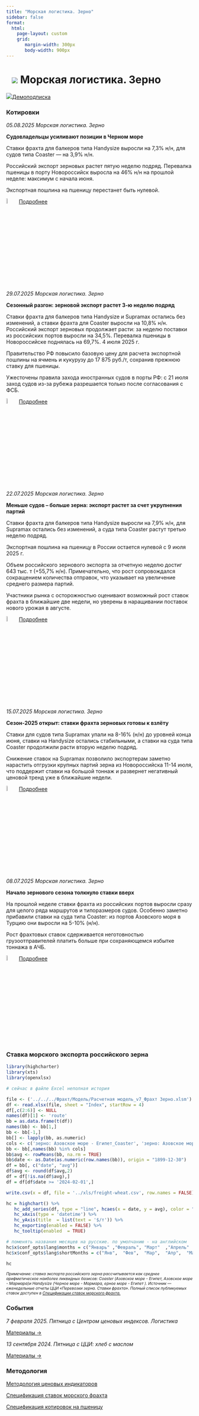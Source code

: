 ```yaml
---
title: "Морская логистика. Зерно"
sidebar: false
format: 
  html:
    page-layout: custom
    grid:
       margin-width: 300px
       body-width: 900px
---
```


# ![](../images/icon-ship.svg) Морская логистика. Зерно {.my-custom-class style="margin-left:3%;"}

![](../images/icon-subscription.svg)[Демоподписка](../demo-subscription.qmd)

::::: {.grid style="margin-left:0%"}
::: {.g-col-12 .g-col-sm-12 .g-col-xs-12 .g-col-xl-6 .g-col-md-6 .g-col-lg-6}
### Котировки

*05.08.2025 Морская логистика. Зерно*

**Судовладельцы усиливают позиции в Черном море**

Ставки фрахта для балкеров типа Handysize выросли на 7,3% н/н, для судов типа Coaster — на 3,9% н/н.

Российский экспорт зерновых растет пятую неделю подряд. Перевалка пшеницы в порту Новороссийск выросла на 46% н/н на прошлой неделе: максимум с начала июня.

Экспортная пошлина на пшеницу перестанет быть нулевой.

![](../images/icon-locker.svg){width="6%"} [Подробнее](../demo-subscription.qmd)

*29.07.2025 Морская логистика. Зерно*

**Сезонный разгон: зерновой экспорт растет 3-ю неделю подряд**

Ставки фрахта для балкеров типа Handysize и Supramax остались без изменений, а ставки фрахта для Coaster выросли на 10,8% н/н. Российский экспорт зерновых продолжает расти: за неделю поставки из российских портов выросли на 34,5%. Перевалка пшеницы в Новороссийске поднялась на 69,7%. 4 июля 2025 г.

Правительство РФ повысило базовую цену для расчета экспортной пошлины на ячмень и кукурузу до 17 875 руб./т, сохранив прежнюю ставку для пшеницы.

Ужесточены правила захода иностранных судов в порты РФ: с 21 июля заход судов из-за рубежа разрешается только после согласования с ФСБ.

![](../images/icon-locker.svg){width="6%"} [Подробнее](../demo-subscription.qmd)

*22.07.2025 Морская логистика. Зерно*

**Меньше судов – больше зерна: экспорт растет за счет укрупнения партий**

Ставки фрахта для балкеров типа Handysize выросли на 7,9% н/н, для Supramax остались без изменений, а суда типа Coaster растут третью неделю подряд.

Экспортная пошлина на пшеницу в России остается нулевой с 9 июля 2025 г.

Объем российского зернового экспорта за отчетную неделю достиг 643 тыс. т (+55,7% н/н). Примечательно, что рост сопровождался сокращением количества отправок, что указывает на увеличение среднего размера партий.

Участники рынка с осторожностью оценивают возможный рост ставок фрахта в ближайшие две недели, но уверены в наращивании поставок нового урожая в августе.

![](../images/icon-locker.svg){width="6%"} [Подробнее](../demo-subscription.qmd)

*15.07.2025 Морская логистика. Зерно*

**Сезон-2025 открыт: ставки фрахта зерновых готовы к взлёту**

Ставки для судов типа Supramax упали на 8-16% (н/н) до уровней конца июня, ставки на Handysize остались стабильными, а ставки на суда типа Coaster продолжили расти вторую неделю подряд.

Снижение ставок на Supramax позволило экспортерам заметно нарастить отгрузки крупных партий зерна из Новороссийска 11-14 июля, что поддержит ставки на большой тоннаж и развернет негативный ценовой тренд уже в ближайшие недели.

![](../images/icon-locker.svg){width="6%"} [Подробнее](../demo-subscription.qmd)

*08.07.2025 Морская логистика. Зерно*

**Начало зернового сезона толкнуло ставки вверх**

На прошлой неделе ставки фрахта из российских портов выросли сразу для целого ряда маршрутов и типоразмеров судов. Особенно заметно прибавили ставки на суда типа Coaster: из портов Азовского моря в Турцию они выросли на 5-10% (н/н).

Рост фрахтовых ставок сдерживается неготовностью грузоотправителей платить больше при сохраняющемся избытке тоннажа в АЧБ.

![](../images/icon-locker.svg){width="6%"} [Подробнее](../demo-subscription.qmd)
:::

::: {.g-col-12 .g-col-sm-12 .g-col-xs-12 .g-col-xl-6 .g-col-md-6 .g-col-lg-6}
### Ставка морского экспорта российского зерна

```r

library(highcharter)
library(xts)
library(openxlsx)

# сейчас в файле Excel неполная история 

file <- ('../../../Фрахт/Модель/Расчетная модель_v7_Фрахт Зерно.xlsm')
df <- read.xlsx(file, sheet = "Index", startRow = 4)
df[,c(2:6)] <- NULL
names(df)[1] <- 'route'
bb = as.data.frame(t(df))
names(bb) <- bb[1,]
bb <- bb[-1,]
bb[] <- lapply(bb, as.numeric)
cols <- c('зерно: Азовское море - Египет_Coaster', 'зерно: Азовское море - Мармара_Coaster', 'зерно: Черное море - Мармара_Handysize', 'зерно: Черное море - Египет_Handysize')
bb <- bb[,names(bb) %in% cols]
bb$avg <- rowMeans(bb, na.rm = TRUE)
bb$date <- as.Date(as.numeric(row.names(bb)), origin = "1899-12-30")
df = bb[, c("date", "avg")]
df$avg <- round(df$avg,2)
df = df[!is.na(df$avg),]
df = df[df$date >= '2024-02-01',]

write.csv(x = df, file = '../xls/freight-wheat.csv', row.names = FALSE)

hc = highchart() %>% 
   hc_add_series(df, type = "line", hcaes(x = date, y = avg), color = "#1A4AFC", name = "Фрахт российского зерна", marker = list(enabled = FALSE)) %>% 
   hc_xAxis(type = 'datetime') %>% 
   hc_yAxis(title  = list(text = '$/т')) %>% 
   hc_exporting(enabled = FALSE) %>% 
   hc_tooltip(enabled  = TRUE)

# поменять названия месяцев на русские. по умолчанию - на английском
hc$x$conf_opts$lang$months = c("Январь"	,"Февраль",	"Март"	,"Апрель"	,"Май",	"Июнь", "Июль",	"Август",	"Сентябрь",	"Октябрь",	"Ноябрь",	"Декабрь")
hc$x$conf_opts$lang$shortMonths = c("Янв", 	"Фев",	"Мар",	"Апр",	"Май",	"Июн",	"Июл",	"Авг",	"Сен",	"Окт",	"Ноя",	"Дек")

hc
```

[*Примечание: ставка экспорта российского зерна рассчитывается как среднее арифметическое наиболее ликвидных базисов: Coaster (Азовское море - Египет, Азовское море - Мармара)и Handysize (Черное море - Мармара, ерное море - Египет ). Источник — еженедельные отчеты ЦЦИ «Перевозки зерна. Ставки фрахта». Полный список публикуемых ставок доступен в [Спецификации ставок морского фрахта.](../methodology/specs-freight.qmd)*]{style="font-size:0.75em"}

### События

*7 февраля 2025. Пятница с Центром ценовых индексов. Логистика*

[Материалы →](../events/2025-02-07-logistics.qmd)

*13 сентября 2024. Пятница с ЦЦИ: хлеб с маслом*

[Материалы →](../events/2024-09-13-wheat.qmd)
:::
:::::

::::: {.grid style="margin-left:0%"}
::: {.g-col-12 .g-col-sm-12 .g-col-xs-12 .g-col-xl-6 .g-col-md-6 .g-col-lg-6}
### Методология

[Методология ценовых индикаторов](../methodology/methodology-benchmark-pbc.qmd)

[Спецификация ставок морского фрахта](../methodology/specs-freight.qmd)

[Спецификация котировок на пшеницу](../methodology/specs-wheat.qmd)
:::

::: {.g-col-12 .g-col-sm-12 .g-col-xs-12 .g-col-xl-6 .g-col-md-6 .g-col-lg-6}
:::
:::::
